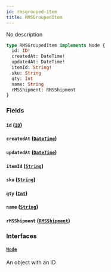 ```yaml
---
id: rmsgrouped-item
title: RMSGroupedItem
---
```


No description

```graphql
type RMSGroupedItem implements Node {
  id: ID!
  createdAt: DateTime!
  updatedAt: DateTime!
  itemId: String!
  sku: String
  qty: Int
  name: String
  rMSShipment: RMSShipment
}
```

### Fields

#### `id` ([`ID`](../order-view-service/scalars/id))

#### `createdAt` ([`DateTime`](../order-view-service/scalars/date-time))

#### `updatedAt` ([`DateTime`](../order-view-service/scalars/date-time))

#### `itemId` ([`String`](../order-view-service/scalars/string))

#### `sku` ([`String`](../order-view-service/scalars/string))

#### `qty` ([`Int`](../order-view-service/scalars/int))

#### `name` ([`String`](../order-view-service/scalars/string))

#### `rMSShipment` ([`RMSShipment`](../order-view-service/objects/rmsshipment))

### Interfaces

#### [`Node`](../order-view-service/interfaces/node)

An object with an ID
